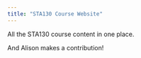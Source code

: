 ```yaml
---
title: "STA130 Course Website"
---
```


All the STA130 course content in one place.

And Alison makes a contribution!